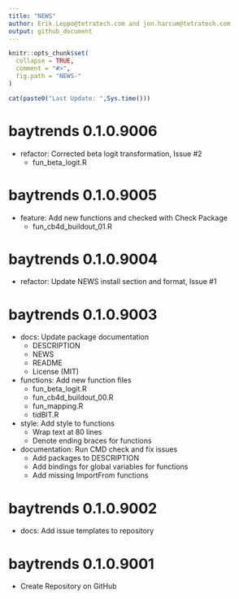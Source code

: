 ```yaml
---
title: "NEWS"
author: Erik.Leppo@tetratech.com and jon.harcum@tetratech.com
output: github_document
---
```


<!-- NEWS.md is generated from NEWS.Rmd. Please edit that file -->

```r
knitr::opts_chunk$set(
  collapse = TRUE,
  comment = "#>",
  fig.path = "NEWS-"
)
```

```r
cat(paste0("Last Update: ",Sys.time()))
```



# baytrends 0.1.0.9006

* refactor: Corrected beta logit transformation, Issue #2 
    + fun_beta_logit.R

# baytrends 0.1.0.9005

* feature: Add new functions and checked with Check Package
    + fun_cb4d_buildout_01.R

# baytrends 0.1.0.9004

* refactor: Update NEWS install section and format, Issue #1

# baytrends 0.1.0.9003

* docs: Update package documentation
    + DESCRIPTION
    + NEWS
    + README
    + License (MIT)
* functions: Add new function files
    + fun_beta_logit.R
    + fun_cb4d_buildout_00.R
    + fun_mapping.R
    + tidBIT.R
* style: Add style to functions
    + Wrap text at 80 lines
    + Denote ending braces for functions
* documentation: Run CMD check and fix issues
    + Add packages to DESCRIPTION
    + Add bindings for global variables for functions
    + Add missing ImportFrom functions

# baytrends 0.1.0.9002

* docs: Add issue templates to repository

# baytrends 0.1.0.9001

* Create Repository on GitHub
